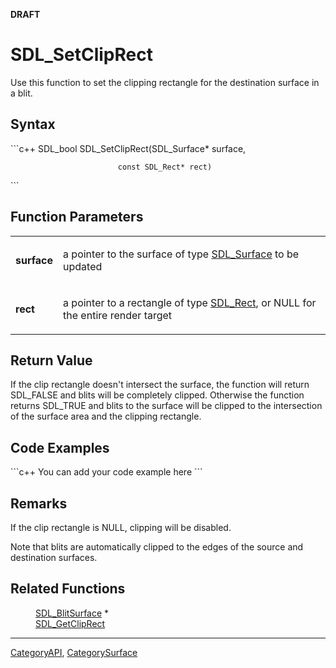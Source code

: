 <!-- pragma section-numbers off -->
<!-- pragma disable-camelcase -->
'''DRAFT'''

= SDL_SetClipRect =
Use this function to set the clipping rectangle for the destination surface in a blit.


== Syntax ==
```c++
SDL_bool SDL_SetClipRect(SDL_Surface*    surface,
                         const SDL_Rect* rect)
```

== Function Parameters ==
{|
|'''surface'''
|a pointer to the surface of type [[SDL_Surface]] to be updated
|-
|'''rect'''
|a pointer to a rectangle of type [[SDL_Rect]], or NULL for the entire render target
|}

== Return Value ==
If the clip rectangle doesn't intersect the surface, the function will return SDL_FALSE and blits will be completely clipped. Otherwise the function returns SDL_TRUE and blits to the surface will be clipped to the intersection of the surface area and the clipping rectangle.

== Code Examples ==
```c++
You can add your code example here
```

== Remarks ==
If the clip rectangle is NULL, clipping will be disabled. 

Note that blits are automatically clipped to the edges of the source and destination surfaces.

== Related Functions ==
:[[SDL_BlitSurface]] *
:[[SDL_GetClipRect]]

----
[[CategoryAPI]], [[CategorySurface]]
